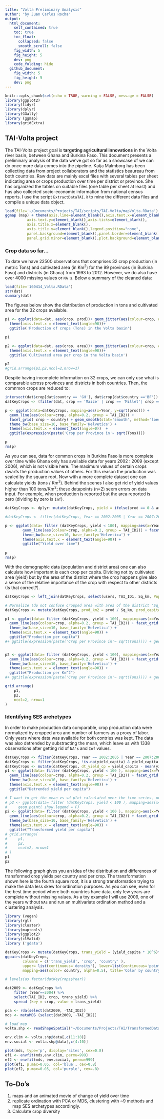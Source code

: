 ```yaml
---
title: "Volta Preliminary Analysis"
author: "by Juan Carlos Rocha"
output:
  html_document:
    self_contained: true
    toc: true
    toc_float:
      collapsed: false
      smooth_scroll: false
    fig_width: 5
    fig_height: 5
    dev: png
    code_folding: hide
  github_document:
    fig_width: 5
    fig_height: 5
    dev: png
---
```


```r
knitr::opts_chunk$set(echo = TRUE, warning = FALSE, message = FALSE)
library(ggplot2)
library(tidyr)
library(dplyr)
library(GGally)
library (ggmap)
library(gridExtra)

```

## TAI-Volta project

The TAI-Volta project goal is **targeting agricultural innovations** in the Volta river basin, between Ghana and Burkina Faso. This document presents a preliminary analysis of the data we've got so far as a showcase of we can do once more data comes into the pipeline. Katja Malmborg has been collecting data from project collaborators and the statistics beaureau from both countries. Raw data are mainly excel files with several tables per sheet indicating area or crops production over time per district or province. She has organized the tables on suitable files (one table per sheet at least) and has also collected socio-economic information from national census reports. I use the script `ExtractDataTAI.R` to mine the different data files and compile a unique data object.

```r
load(file='~/Documents/Projects/TAI/scripts/TAI-Volta/mapVolta.RData')
ggmap (map) + theme(axis.line=element_blank(),axis.text.x=element_blank(),
          axis.text.y=element_blank(),axis.ticks=element_blank(),
          axis.title.x=element_blank(),
          axis.title.y=element_blank(),legend.position="none",
          panel.background=element_blank(),panel.border=element_blank(),panel.grid.major=element_blank(),
          panel.grid.minor=element_blank(),plot.background=element_blank())
```


### Crop data so far...
To date we have 22500 observations that comprises 32 crop production (in metric Tons) and cultivated area (in Km^2^) for the 99 provinces (in Burkina Faso) and districts (in Ghana) from 1993 to 2012. However, we do also have over 4000 missing values or `NA's`. Below a summary of the cleaned data: 

```r
load(file='160414_Volta.RData')
str(dat)
summary(dat)
```

The figures below show the distribution of production in tons and cultivated area for the 32 crops available. 

```r
p1 <- ggplot(data=dat, aes(crop, prod))+ geom_jitter(aes(colour=crop, alpha=0.2)) + geom_boxplot(notch=T) + facet_grid(country~.)  +
  theme(axis.text.x = element_text(angle=90))+
  ggtitle('Production of crops (Tons) in the Volta basin')

p1

p2 <- ggplot(data=dat, aes(crop, area))+ geom_jitter(aes(colour=crop, alpha=0.2)) + geom_boxplot(notch=T) + facet_grid(country~.)  +
  theme(axis.text.x = element_text(angle=90))+
  ggtitle('Cultivated area per crop in the Volta basin')

p2
#grid.arrange(p1,p2,ncol=2,nrow=1)
```


Despite having incomplete information on 32 crops, we can only use what is comparable across provinces and districts in both countries. Then, the comnmon crops are reduced to:
```r
intersect(dat$crop[dat$country == 'GH'], dat$crop[dat$country =='BF'])
datKeyCrops <- (filter(dat, crop == 'Maize' | crop == 'Millet'| crop == 'Rice'| crop == 'Yam'| crop == 'Sorghum'| crop == 'Cowpea'| crop == 'Soy' ))

p <- ggplot(data=datKeyCrops, mapping=aes(x=Year, y=sqrt(prod))) +
  geom_line(aes(colour=crop, alpha=0.2, group = TAI_ID2)) + 
  facet_grid( crop ~ country) + geom_smooth(stat='smooth', method='loess') + 
  theme_bw(base_size=10, base_family='Helvetica') + 
  theme(axis.text.x = element_text(angle=0))  + 
  ggtitle(expression(paste('Crop per Province in'~ sqrt(Tons))))

p
rm(p)
```


As you can see, data for common crops in Burkina Faso is more complete over time while Ghana only has available data for years 2002 : 2009 (except 2006), which is not visible here. The maximum values of certain crops dwarfs the production values of others. For this reason the production was scaled by the square root. Now with a more complete dataset one can calculate yields (tons / Km^2^). Behind the scenes I also get rid of yield values higher than 100 tons/Km^2^; these datapoints (n=2) seem errors on data input. For example, when production is reported but the area reported is zero (dividing by zero is `Inf`).

```r

datKeyCrops <- dplyr::mutate(datKeyCrops, yield = ifelse(prod == 0 & area == 0, 0, prod/area))

#datKeyCrops <- filter(datKeyCrops, Year == 2002:2005 | Year == 2007:2009) something weird going on here... revise!!

p <- ggplot(data= filter (datKeyCrops, yield < 100), mapping=aes(x=Year, y= yield)) + 
        geom_line(aes(colour=crop, alpha=0.2, group = TAI_ID2)) + facet_grid(crop ~ country)  + 
        theme_bw(base_size=10, base_family='Helvetica') + 
        theme(axis.text.x = element_text(angle=90)) +
        ggtitle("Yield over time")
  
p
rm(p)
```

With the demographic data (population and district area) one can also calculate how important is each crop per capita. Dividing not by cultivated area (yield) but by the area of the district where the crop happens give also a sense of the relative importance of the crop with respect to other districts (Is that correct?).

```r
datKeyCrops <- left_join(datKeyCrops, select(users, TAI_ID1, Sq_km, Pop= Total, farmers = Rural.total))

# Normalize (do not confuse cropped area with area of the district 'Sq_km')
datKeyCrops <- mutate(datKeyCrops, prod_km2 = prod / Sq_km, prod_capita = prod / Pop , yield_capita = yield / farmers) 

p1 <- ggplot(data= filter (datKeyCrops, yield < 100), mapping=aes(x=Year, y= prod_capita)) +
  geom_line(aes(colour=crop, alpha=0.2, group = TAI_ID2)) + facet_grid(country~crop)  +
  theme_bw(base_size=10, base_family='Helvetica') +
  theme(axis.text.x = element_text(angle=90)) +
  ggtitle("Production per capita")
#+ ggtitle(expression(paste('Crop per Province in'~ sqrt(Tons)))) + geom_smooth(stat='smooth', method='loess')


p2 <- ggplot(data= filter (datKeyCrops, yield < 100), mapping=aes(x=Year, y= prod_km2)) +
  geom_line(aes(colour=crop, alpha=0.2, group = TAI_ID2)) + facet_grid(country~crop)  +
  theme_bw(base_size=10, base_family='Helvetica') +
  theme(axis.text.x = element_text(angle=90)) +
  ggtitle("Production per Km^2")
#+ ggtitle(expression(paste('Crop per Province in'~ sqrt(Tons)))) + geom_smooth(stat='smooth', method='loess')

grid.arrange(
    p1,
    p2,
    ncol=2, nrow=1
)

```

### Identifying SES archetypes
In order to make production data comparable, crop production data were normalized by cropped area and number of farmers as a proxy of labor. Only years where data was available for both contries was kept. The data was also detrended by substracting the mean, which leave us with 1338 observations after getting rid of `NA's` and `Inf` values.

```r
datKeyCrops <- filter(datKeyCrops, Year == 2002:2005 | Year == 2007:2009)# select years with data
datKeyCrops <- filter(datKeyCrops, !is.na(yield_capita) & yield_capita != Inf )
datKeyCrops <- mutate(datKeyCrops, dt_yield_cp = yield_capita - mean(yield_capita))
p1 <- ggplot(data= filter (datKeyCrops, yield < 100 ), mapping=aes(x=Year, y= dt_yield_cp)) +
  geom_line(aes(colour=crop, alpha=0.2, group = TAI_ID2)) + facet_grid(country~crop)  +
  theme_bw(base_size=10, base_family='Helvetica') +
  theme(axis.text.x = element_text(angle=90)) +
  ggtitle("Detrended yield per capita")

# I want to get the mean vs sd plot calculated over the time series, one point per province, but is not working.
# p2 <- ggplot(data= filter (datKeyCrops, yield < 100 ), mapping=aes(x=mean(dt_yield_cp), y= sd(dt_yield_cp), color=TAI_ID2, group=crop)) +
#     geom_point( show.legend = F)
p2 <- ggplot(data= filter (datKeyCrops, yield < 100 ), mapping=aes(x=Year, y= (yield_capita * 10^6)^0.25)) +
  geom_line(aes(colour=crop, alpha=0.2, group = TAI_ID2)) + facet_grid(country~crop)  +
  theme_bw(base_size=10, base_family='Helvetica') +
  theme(axis.text.x = element_text(angle=90)) +
  ggtitle("Transformed yield per capita")
# grid.arrange(
#     p1,
#     p2,
#     ncol=2, nrow=1
# )
p1
p2
```

The following graph gives you an idea of the distribution and differences of transformed crop yields per country and per crop. The transformation shown here is the fourth square root, it is a strong transformation trying to make the data less skew for ordination purposes. As you can see, even for the best time period where both countries have data, only few years are complete without missing values. As a toy example I will use 2009, one of the years without `NAs` and run an multivariate ordination method and a clustering analysis.
```r

library (vegan)
library(rgl)
library(cluster)
library(maptools)
library(ggplot2)
library(clValid)
library ('gdata')

datKeyCrops <- mutate(datKeyCrops, trans_yield = (yield_capita * 10^6)^0.25)
ggpairs(datKeyCrops,
        columns = c('trans_yield', 'crop', 'country' ),
        upper= list(continuous='density'), lower=list(continuous='points'),
        mapping=aes(color= country, alpha=0.5), title='Color by country')

# levels(as.factor(datKeyCrops$Year))

dat2009 <- datKeyCrops %>%
    filter (Year==2004) %>%
    select(TAI_ID2, crop, trans_yield) %>%
    spread (key = crop, value = trans_yield)

pca <- rda(select(dat2009, -TAI_ID2))
mds <- metaMDS (select(dat2009, -TAI_ID2))

# load map
volta.shp <- readShapeSpatial("~/Documents/Projects/TAI/TransformedData/Bundling/Volta_bundling1.shp")

env.clim <- volta.shp@data[,c(11:18)]
env.social <- volta.shp@data[,c(4:10)]

plot(mds, type='p', display='sites', cex=0.8)
ef1 <- envfit(mds,env.clim, permu=999)
ef2 <- envfit(mds, env.social, permu=999)
plot(ef1, p.max=0.05, col='blue', cex=0.8)
plot(ef2, p.max=0.05, col='purple', cex=.8)
```


 
## To-Do's
1. maps and an animated movie of change of yield over time
2. replicate ordination with PCA or MDS, clustering with ~9 methods and map SES archetypes accordingly.
3. Calculate crop diversity
